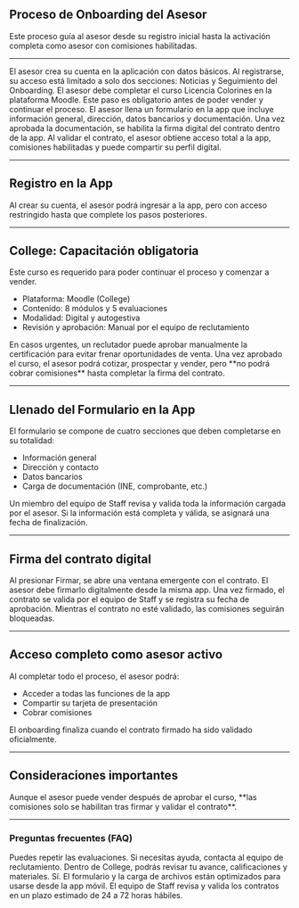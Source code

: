 ## Proceso de Onboarding del Asesor

<Check>
  Este proceso guía al asesor desde su registro inicial hasta la activación
  completa como asesor con comisiones habilitadas.
</Check>

---

<Card title="Paso 1: Registro en la App" icon="user">
  El asesor crea su cuenta en la aplicación con datos básicos. Al registrarse,
  su acceso está limitado a solo dos secciones: Noticias y Seguimiento del
  Onboarding.
</Card>

<Card title="Paso 2: Cursar College (Moodle)" icon="graduation-cap">
  El asesor debe completar el curso Licencia Colorines en la plataforma Moodle.
  Este paso es obligatorio antes de poder vender y continuar el proceso.
</Card>

<Card title="Paso 3: Llenado del formulario" icon="file-lines">
  El asesor llena un formulario en la app que incluye información general,
  dirección, datos bancarios y documentación.
</Card>

<Card title="Paso 4: Firma de contrato" icon="file-signature">
  Una vez aprobada la documentación, se habilita la firma digital del contrato
  dentro de la app.
</Card>

<Card title="Acceso completo como asesor activo" icon="user-check">
  Al validar el contrato, el asesor obtiene acceso total a la app, comisiones
  habilitadas y puede compartir su perfil digital.
</Card>

---

## Registro en la App

<Check>
  Al crear su cuenta, el asesor podrá ingresar a la app, pero con acceso
  restringido hasta que complete los pasos posteriores.
</Check>

---

## College: Capacitación obligatoria

<Note>
  Este curso es requerido para poder continuar el proceso y comenzar a vender.
</Note>

- Plataforma: Moodle (College)
- Contenido: 8 módulos y 5 evaluaciones
- Modalidad: Digital y autogestiva
- Revisión y aprobación: Manual por el equipo de reclutamiento

<Tip>
  En casos urgentes, un reclutador puede aprobar manualmente la certificación
  para evitar frenar oportunidades de venta.
</Tip>

<Check>
  Una vez aprobado el curso, el asesor podrá cotizar, prospectar y vender, pero
  **no podrá cobrar comisiones** hasta completar la firma del contrato.
</Check>

---

## Llenado del Formulario en la App

<Card title="¿Qué contiene el formulario?" icon="file-lines">
  El formulario se compone de cuatro secciones que deben completarse en su
  totalidad:
</Card>

- Información general
- Dirección y contacto
- Datos bancarios
- Carga de documentación (INE, comprobante, etc.)

<Card title="¿Quién valida el formulario?" icon="user-check">
  Un miembro del equipo de Staff revisa y valida toda la información cargada por
  el asesor.
</Card>

<Check>
  Si la información está completa y válida, se asignará una fecha de
  finalización.
</Check>

---

## Firma del contrato digital

<Card title="Firma del contrato desde la App" icon="pen-to-square">
  Al presionar Firmar, se abre una ventana emergente con el contrato. El asesor
  debe firmarlo digitalmente desde la misma app.
</Card>

<Check>
  Una vez firmado, el contrato se valida por el equipo de Staff y se registra su
  fecha de aprobación.
</Check>

<Warning>
  Mientras el contrato no esté validado, las comisiones seguirán bloqueadas.
</Warning>

---

## Acceso completo como asesor activo

<Check>Al completar todo el proceso, el asesor podrá:</Check>

- Acceder a todas las funciones de la app
- Compartir su tarjeta de presentación
- Cobrar comisiones

<Note>
  El onboarding finaliza cuando el contrato firmado ha sido validado
  oficialmente.
</Note>

---

## Consideraciones importantes

<Info>
  Aunque el asesor puede vender después de aprobar el curso, **las comisiones
  solo se habilitan tras firmar y validar el contrato**.
</Info>

---

### Preguntas frecuentes (FAQ)

<AccordionGroup>

<Accordion title="¿Qué pasa si fallo una evaluación en Moodle?">
  Puedes repetir las evaluaciones. Si necesitas ayuda, contacta al equipo de
  reclutamiento.
</Accordion>

<Accordion title="¿Dónde veo el progreso del curso?">
  Dentro de College, podrás revisar tu avance, calificaciones y materiales.
</Accordion>

<Accordion title="¿Puedo registrar documentos desde el celular?">
  Sí. El formulario y la carga de archivos están optimizados para usarse desde
  la app móvil.
</Accordion>

<Accordion title="¿Cuánto tarda en validarse el contrato?">
  El equipo de Staff revisa y valida los contratos en un plazo estimado de 24 a
  72 horas hábiles.
</Accordion>

</AccordionGroup>
